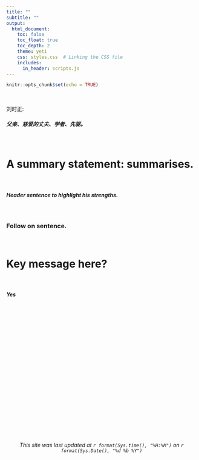 ```yaml
---
title: ""
subtitle: ""
output:
  html_document:
    toc: false
    toc_float: true
    toc_depth: 2
    theme: yeti
    css: styles.css  # Linking the CSS file
    includes:
      in_header: scripts.js
---
```



```r
knitr::opts_chunk$set(echo = TRUE)
```

<br>

<h8>刘时正:</h8> 
<br>
<h5>
父亲、慈爱的丈夫、学者、先驱。</h5>

<br>

<h1><strong>A summary statement: summarises.</strong></h1>

<br>

<h5>Header sentence to highlight his strengths.</h5>

<br>

<h3>Follow on sentence.</h3>

<br>
<h1><strong>Key message here?</strong></h1>

<br>

<h5>Yes</h5>



<br>



<br>
<br>
<br>
<br>
<br>
<br>
<br>
<br>
<br>
<br>
<br>
<br>
<br>
<br> 
<br>
<br>
<br>
<br>

<h6>
<center>*This site was last updated at `r format(Sys.time(), "%H:%M")` on `r format(Sys.Date(), "%d %b %Y")`*</center>
</h6>